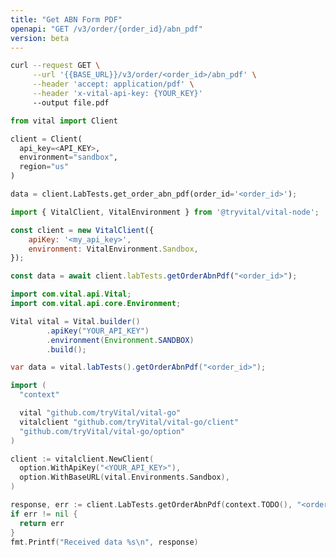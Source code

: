 ```yaml
---
title: "Get ABN Form PDF"
openapi: "GET /v3/order/{order_id}/abn_pdf"
version: beta
---
```


<RequestExample>

```bash cURL
curl --request GET \
     --url '{{BASE_URL}}/v3/order/<order_id>/abn_pdf' \
     --header 'accept: application/pdf' \
     --header 'x-vital-api-key: {YOUR_KEY}'
     --output file.pdf
```

```python Python
from vital import Client

client = Client(
  api_key=<API_KEY>,
  environment="sandbox",
  region="us"
)

data = client.LabTests.get_order_abn_pdf(order_id='<order_id>');
```

```javascript Node
import { VitalClient, VitalEnvironment } from '@tryvital/vital-node';

const client = new VitalClient({
    apiKey: '<my_api_key>',
    environment: VitalEnvironment.Sandbox,
});

const data = await client.labTests.getOrderAbnPdf("<order_id>");
```


```java Java
import com.vital.api.Vital;
import com.vital.api.core.Environment;

Vital vital = Vital.builder()
        .apiKey("YOUR_API_KEY")
        .environment(Environment.SANDBOX)
        .build();

var data = vital.labTests().getOrderAbnPdf("<order_id>");
```

```go Go
import (
  "context"

  vital "github.com/tryVital/vital-go"
  vitalclient "github.com/tryVital/vital-go/client"
  "github.com/tryVital/vital-go/option"
)

client := vitalclient.NewClient(
  option.WithApiKey("<YOUR_API_KEY>"),
  option.WithBaseURL(vital.Environments.Sandbox),
)

response, err := client.LabTests.getOrderAbnPdf(context.TODO(), "<order_id>")
if err != nil {
  return err
}
fmt.Printf("Received data %s\n", response)
```


</RequestExample>

